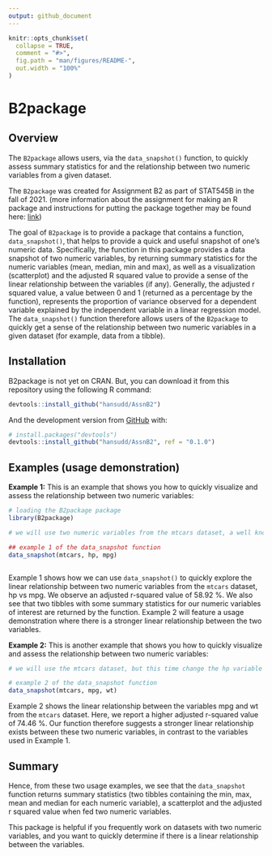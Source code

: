 ```yaml
---
output: github_document
---
```


<!-- README.md is generated from README.Rmd. Please edit that file -->

```r
knitr::opts_chunk$set(
  collapse = TRUE,
  comment = "#>",
  fig.path = "man/figures/README-",
  out.width = "100%"
)
```

# B2package

<!-- badges: start -->
<!-- badges: end -->

## Overview

The `B2package` allows users, via the `data_snapshot()` function, to quickly assess summary statistics for and the relationship between two numeric variables from a given dataset.

The `B2package` was created for Assignment B2 as part of STAT545B in the fall of 2021. (more information about the assignment for making an R package and instructions for putting the package together may be found here: [link](https://stat545.stat.ubc.ca/assignments/assignment-b2/))

The goal of `B2package` is to provide a package that contains a function, `data_snapshot()`, that helps to provide a quick and useful snapshot of one's numeric data. Specifically, the function in this package provides a data snapshot of two numeric variables, by returning summary statistics for the numeric variables (mean, median, min and max), as well as a visualization (scatterplot) and the adjusted R squared value to provide a sense of the linear relationship between the variables (if any). Generally, the adjusted r squared value, a value between 0 and 1 (returned as a percentage by the function), represents the proportion of variance observed for a dependent variable explained by the independent variable in a linear regression model. The `data_snapshot()` function therefore allows users of the `B2package` to quickly get a sense of the relationship between two numeric variables in a given dataset (for example, data from a tibble).

## Installation

B2package is not yet on CRAN. But, you can download it from this repository using
the following R command:

``` r
devtools::install_github("hansudd/AssnB2")
```

And the development version from [GitHub](https://github.com/) with:

``` r
# install.packages("devtools")
devtools::install_github("hansudd/AssnB2", ref = "0.1.0")
```
## Examples (usage demonstration)


__Example 1:__ This is an example that shows you how to quickly visualize and assess the relationship between two numeric variables:
```r
# loading the B2package package
library(B2package)

# we will use two numeric variables from the mtcars dataset, a well known dataset that comes with CRAN

## example 1 of the data_snapshot function 
data_snapshot(mtcars, hp, mpg)



```

Example 1 shows how we can use `data_snapshot()` to quickly explore the linear relationship between two numeric variables from the `mtcars` dataset, hp vs mpg. We observe an adjusted r-squared value of 58.92 %. We also see that two tibbles with some summary statistics for our numeric variables of interest are returned by the function. Example 2 will feature a usage demonstration where there is a stronger linear relationship between the two variables.

__Example 2:__ This is another example that shows you how to quickly visualize and assess the relationship between two numeric variables:
```r

# we will use the mtcars dataset, but this time change the hp variable to the wt variable

# example 2 of the data_snapshot function
data_snapshot(mtcars, mpg, wt)
```

Example 2 shows the linear relationship between the variables mpg and wt from the `mtcars` dataset. Here, we report a higher adjusted r-squared value of 74.46 %. Our function therefore suggests a stronger linear relationship exists between these two numeric variables, in contrast to the variables used in Example 1.

## Summary

Hence, from these two usage examples, we see that the `data_snapshot` function returns summary statistics (two tibbles containing the min, max, mean and median for each numeric variable), a scatterplot and the adjusted r squared value when fed two numeric variables.

This package is helpful if you frequently work on datasets with two numeric variables, and you want to quickly determine if 
there is a linear relationship between the variables. 
